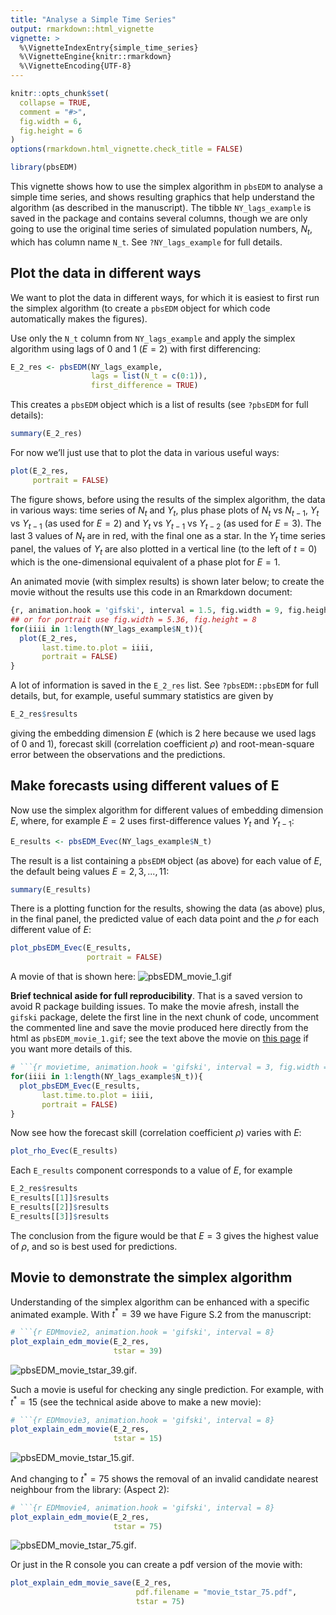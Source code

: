 ```yaml
---
title: "Analyse a Simple Time Series"
output: rmarkdown::html_vignette
vignette: >
  %\VignetteIndexEntry{simple_time_series}
  %\VignetteEngine{knitr::rmarkdown}
  %\VignetteEncoding{UTF-8}
---
```


```r
knitr::opts_chunk$set(
  collapse = TRUE,
  comment = "#>",
  fig.width = 6,
  fig.height = 6
)
options(rmarkdown.html_vignette.check_title = FALSE)
```

```r
library(pbsEDM)
```

This vignette shows how to use the simplex algorithm in `pbsEDM` to analyse a
simple time series, and shows resulting graphics that help understand the
algorithm (as described in the manuscript).
The tibble `NY_lags_example` is saved in the package and contains several columns,
though we are only going to use the original time series of simulated population numbers,
$N_t$, which has column name `N_t`. See `?NY_lags_example` for full details.

<!-- , the lagged value $N(t-1)$ as `Ntmin1`, and first difference
$X(t) = N(t+1) - N(t)$ as `Xt` (and `Xtmin1` and `Xtmin2` the lagged
values). Also has results for embedding dimension 2, using both `rEDM` and Andy's original
function `EDM_pred_E_2()`.-->


## Plot the data in different ways

We want to plot the data in different ways, for which it is easiest to first run
the simplex algorithm (to create a `pbsEDM` object for which code automatically
makes the figures).

Use only the `N_t` column from `NY_lags_example` and apply the simplex algorithm
using lags of 0 and 1 ($E = 2$) with first differencing:
```r
E_2_res <- pbsEDM(NY_lags_example,
                  lags = list(N_t = c(0:1)),
                  first_difference = TRUE)
```
This creates a `pbsEDM` object which is a list of results (see `?pbsEDM` for full details):
```r
summary(E_2_res)
```
For now we'll just use that to plot the data in various useful ways:
```r
plot(E_2_res,
     portrait = FALSE)
```
The figure shows, before using the results of the simplex algorithm, the data in various ways: time series of $N_t$ and $Y_t$, plus phase plots of $N_t$ vs $N_{t-1}$, $Y_t$ vs $Y_{t-1}$ (as used for $E=2$) and $Y_t$ vs $Y_{t-1}$ vs $Y_{t-2}$ (as used for $E=3$). The last 3 values of $N_t$ are in red, with the final one as a star. In the $Y_t$ time series panel, the values of $Y_t$ are also plotted in a vertical line (to the left of $t=0$) which is the one-dimensional equivalent of a phase plot for $E=1$.

An animated movie (with simplex results) is shown later below; to create the movie
without the results use this code in an Rmarkdown document:
```r
{r, animation.hook = 'gifski', interval = 1.5, fig.width = 9, fig.height = 5.36}
## or for portrait use fig.width = 5.36, fig.height = 8
for(iiii in 1:length(NY_lags_example$N_t)){
  plot(E_2_res,
       last.time.to.plot = iiii,
       portrait = FALSE)
}
```

A lot of information is saved in the `E_2_res` list. See `?pbsEDM::pbsEDM`
for full details, but, for example, useful summary statistics are given by
```r
E_2_res$results
```
giving the embedding dimension $E$ (which is 2 here because we used lags of 0
and 1), forecast skill (correlation coefficient $\rho$) and root-mean-square
error between the observations and the predictions.

## Make forecasts using different values of E

Now use the simplex algorithm for different values of embedding dimension $E$,
where, for example $E=2$ uses first-difference values $Y_t$ and $Y_{t-1}$:
```r
E_results <- pbsEDM_Evec(NY_lags_example$N_t)
```
The result is a list containing a `pbsEDM` object (as above) for each value of $E$, the
default being values $E = 2, 3, ..., 11$:
```r
summary(E_results)
```

There is a plotting function for the results, showing the data (as above) plus,
in the final panel, the predicted value of each data point and the $\rho$ for
each different value of $E$:
```r
plot_pbsEDM_Evec(E_results,
                 portrait = FALSE)
```

A movie of that is shown here:
![pbsEDM_movie_1.gif](pbsEDM_movie_1.gif)

**Brief technical aside for full reproducibility**. That is a saved version to avoid R package building issues.
To make the movie afresh, install the `gifski` package, delete the first line in
the next chunk of code,
uncomment the commented line and save the movie produced here directly from the html as
`pbsEDM_movie_1.gif`; see the text above the movie on
[this page](https://htmlpreview.github.io/?https://raw.githubusercontent.com/andrew-edwards/sizeSpectra/master/doc/MEPS_IBTS_recommend.html)
if you want more details of this.
```r
# ```{r movietime, animation.hook = 'gifski', interval = 3, fig.width = 9, fig.height = 5.36}
for(iiii in 1:length(NY_lags_example$N_t)){
  plot_pbsEDM_Evec(E_results,
       last.time.to.plot = iiii,
       portrait = FALSE)
}
```

Now see how the forecast skill (correlation coefficient $\rho$) varies with $E$:
```r
plot_rho_Evec(E_results)
```

Each `E_results` component corresponds to a value of $E$, for example
```r
E_2_res$results
E_results[[1]]$results
E_results[[2]]$results
E_results[[3]]$results
```

The conclusion from the figure would be that $E = 3$ gives the highest value of
$\rho$, and so is best used for predictions.

## Movie to demonstrate the simplex algorithm

Understanding of the simplex algorithm can be enhanced with a specific animated
example. With $t^* = 39$ we have Figure S.2 from the manuscript:
```r
# ```{r EDMmovie2, animation.hook = 'gifski', interval = 8}
plot_explain_edm_movie(E_2_res,
                       tstar = 39)
```
![pbsEDM_movie_tstar_39.gif](pbsEDM_movie_tstar_39.gif).

Such a movie is useful for checking any single prediction. For example, with
$t^* = 15$ (see the technical aside above to make a new movie):
```r
# ```{r EDMmovie3, animation.hook = 'gifski', interval = 8}
plot_explain_edm_movie(E_2_res,
                       tstar = 15)
```
![pbsEDM_movie_tstar_15.gif](pbsEDM_movie_tstar_15.gif).

And changing to $t^* = 75$ shows the removal of an invalid candidate nearest
neighbour from the library:
(Aspect 2):
```r
# ```{r EDMmovie4, animation.hook = 'gifski', interval = 8}
plot_explain_edm_movie(E_2_res,
                       tstar = 75)
```

![pbsEDM_movie_tstar_75.gif](pbsEDM_movie_tstar_75.gif).

Or just in the R console you can create a pdf version of the movie with:
```r
plot_explain_edm_movie_save(E_2_res,
                            pdf.filename = "movie_tstar_75.pdf",
                            tstar = 75)
```
